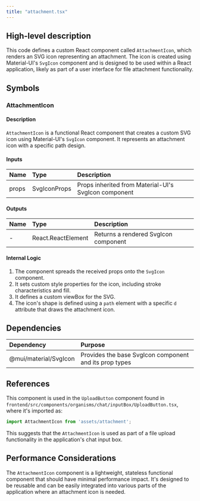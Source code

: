 ```yaml
---
title: "attachment.tsx"
---
```


## High-level description
This code defines a custom React component called `AttachmentIcon`, which renders an SVG icon representing an attachment. The icon is created using Material-UI's `SvgIcon` component and is designed to be used within a React application, likely as part of a user interface for file attachment functionality.

## Symbols

### AttachmentIcon
#### Description
`AttachmentIcon` is a functional React component that creates a custom SVG icon using Material-UI's `SvgIcon` component. It represents an attachment icon with a specific path design.

#### Inputs
| Name | Type | Description |
|:-----|:-----|:------------|
| props | SvgIconProps | Props inherited from Material-UI's SvgIcon component |

#### Outputs
| Name | Type | Description |
|:-----|:-----|:------------|
| - | React.ReactElement | Returns a rendered SvgIcon component |

#### Internal Logic
1. The component spreads the received props onto the `SvgIcon` component.
2. It sets custom style properties for the icon, including stroke characteristics and fill.
3. It defines a custom viewBox for the SVG.
4. The icon's shape is defined using a `path` element with a specific `d` attribute that draws the attachment icon.

## Dependencies
| Dependency | Purpose |
|:-----------|:--------|
| @mui/material/SvgIcon | Provides the base SvgIcon component and its prop types |

## References
This component is used in the `UploadButton` component found in `frontend/src/components/organisms/chat/inputBox/UploadButton.tsx`, where it's imported as:

```typescript
import AttachmentIcon from 'assets/attachment';
```

This suggests that the `AttachmentIcon` is used as part of a file upload functionality in the application's chat input box.

## Performance Considerations
The `AttachmentIcon` component is a lightweight, stateless functional component that should have minimal performance impact. It's designed to be reusable and can be easily integrated into various parts of the application where an attachment icon is needed.